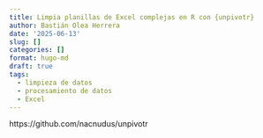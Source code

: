 ```yaml
---
title: Limpia planillas de Excel complejas en R con {unpivotr}
author: Bastián Olea Herrera
date: '2025-06-13'
slug: []
categories: []
format: hugo-md
draft: true
tags:
  - limpieza de datos
  - procesamiento de datos
  - Excel
---
```



https://github.com/nacnudus/unpivotr
